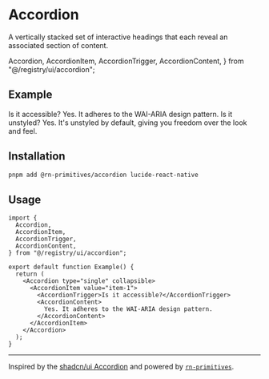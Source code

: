 # Accordion

A vertically stacked set of interactive headings that each reveal an associated section of content.

  Accordion,
  AccordionItem,
  AccordionTrigger,
  AccordionContent,
} from "@/registry/ui/accordion";

## Example

<Accordion type="single" collapsible className="w-full">
  <AccordionItem value="item-1">
    <AccordionTrigger>Is it accessible?</AccordionTrigger>
    <AccordionContent>
      Yes. It adheres to the WAI-ARIA design pattern.
    </AccordionContent>
  </AccordionItem>
  <AccordionItem value="item-2">
    <AccordionTrigger>Is it unstyled?</AccordionTrigger>
    <AccordionContent>
      Yes. It's unstyled by default, giving you freedom over the look and feel.
    </AccordionContent>
  </AccordionItem>
</Accordion>

## Installation

```bash
pnpm add @rn-primitives/accordion lucide-react-native
```

## Usage

```tsx
import {
  Accordion,
  AccordionItem,
  AccordionTrigger,
  AccordionContent,
} from "@/registry/ui/accordion";

export default function Example() {
  return (
    <Accordion type="single" collapsible>
      <AccordionItem value="item-1">
        <AccordionTrigger>Is it accessible?</AccordionTrigger>
        <AccordionContent>
          Yes. It adheres to the WAI-ARIA design pattern.
        </AccordionContent>
      </AccordionItem>
    </Accordion>
  );
}
```

---

Inspired by the [shadcn/ui Accordion](https://ui.shadcn.com/docs/components/accordion) and powered by [`rn-primitives`](https://rnprimitives.com/).

